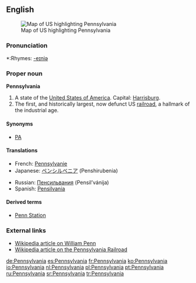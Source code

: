 ==English==
[[Image:Map of USA highlighting Pennsylvania.png|thumb|right|Map of US highlighting Pennsylvania]]

===Pronunciation===
*:Rhymes: [[Rhymes:English:-eɪniə|-eɪniə]]

===Proper noun===
'''Pennsylvania'''

# A state of the [[United States of America]]. Capital: [[Harrisburg]].
# The first, and historically largest, now defunct US [[railroad]], a hallmark of the industrial age.

====Synonyms====
*{{italbrac-colon|US state}} [[PA]]

====Translations====
{{trans-top|US state}}
*French: [[Pennsylvanie]]
*Japanese: [[ペンシルベニア]] (Penshirubenia)
{{trans-mid}}
*Russian: [[Пенсильвания]] (Pensil’vánija) {{f}}
*Spanish: [[Pensilvania]] {{f}}
{{trans-bottom}}

{{trans-top|railroad}}
{{trans-mid}}
{{trans-bottom}}

====Derived terms====
*[[Penn Station]]

===External links===
{{pedialite}}
*[[:w:William Penn|Wikipedia article on William Penn]]
*[[:w:Pennsylvania Railroad|Wikipedia article on the Pennsylvania Railroad]]

[[de:Pennsylvania]]
[[es:Pennsylvania]]
[[fr:Pennsylvania]]
[[ko:Pennsylvania]]
[[io:Pennsylvania]]
[[nl:Pennsylvania]]
[[pl:Pennsylvania]]
[[pt:Pennsylvania]]
[[ru:Pennsylvania]]
[[sr:Pennsylvania]]
[[tr:Pennsylvania]]